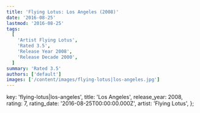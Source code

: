 ```yaml
---
title: 'Flying Lotus: Los Angeles (2008)'
date: '2016-08-25'
lastmod: '2016-08-25'
tags:
  [
    'Artist Flying Lotus',
    'Rated 3.5',
    'Release Year 2008',
    'Release Decade 2000',
  ]
summary: 'Rated 3.5'
authors: ['default']
images: ['/content/images/flying-lotus|los-angeles.jpg']
---
```


  key: 'flying-lotus|los-angeles',
  title: 'Los Angeles',
  release_year: 2008,
  rating: 7,
  rating_date: '2016-08-25T00:00:00.000Z',
  artist: 'Flying Lotus',
};

<MusicRating data={data} />
